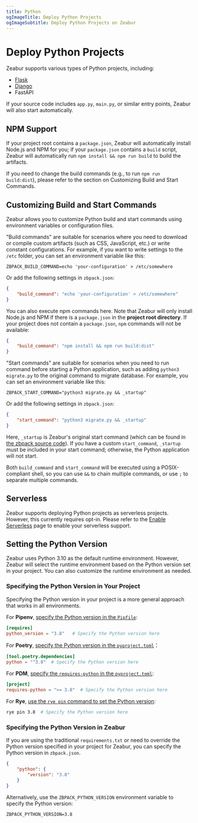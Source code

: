 ```yaml
---
title: Python
ogImageTitle: Deploy Python Projects
ogImageSubtitle: Deploy Python Projects on Zeabur
---
```


# Deploy Python Projects

Zeabur supports various types of Python projects, including:

- [Flask](./python/flask)
- [Django](./python/django)
- FastAPI

If your source code includes `app.py`, `main.py`, or similar entry points, Zeabur will also start automatically.

## NPM Support

If your project root contains a `package.json`, Zeabur will automatically install Node.js and NPM for you; if your `package.json` contains a `build` script, Zeabur will automatically run `npm install && npm run build` to build the artifacts.

If you need to change the build commands (e.g., to run `npm run build:dist`), please refer to the section on Customizing Build and Start Commands.

## Customizing Build and Start Commands

Zeabur allows you to customize Python build and start commands using environment variables or configuration files.

"Build commands" are suitable for scenarios where you need to download or compile custom artifacts (such as CSS, JavaScript, etc.) or write constant configurations. For example, if you want to write settings to the `/etc` folder, you can set an environment variable like this:

```env
ZBPACK_BUILD_COMMAND=echo 'your-configuration' > /etc/somewhere
```

Or add the following settings in `zbpack.json`:

```json
{
    "build_command": "echo 'your-configuration' > /etc/somewhere"
}
```

You can also execute npm commands here. Note that Zeabur will only install Node.js and NPM if there is a `package.json` in the **project root directory**. If your project does not contain a `package.json`, `npm` commands will not be available:

```json
{
    "build_command": "npm install && npm run build:dist"
}
```

"Start commands" are suitable for scenarios when you need to run command before starting a Python application, such as adding `python3 migrate.py` to the original command to migrate database. For example, you can set an environment variable like this:

```env
ZBPACK_START_COMMAND="python3 migrate.py && _startup"
```

Or add the following settings in `zbpack.json`:

```json
{
    "start_command": "python3 migrate.py && _startup"
}
```

Here, `_startup` is Zeabur's original start command (which can be found in [the zbpack source code](https://github.com/zeabur/zbpack/tree/main/internal/python)). If you have a custom `start_command`, `_startup` must be included in your start command; otherwise, the Python application will not start.

Both `build_command` and `start_command` will be executed using a POSIX-compliant shell, so you can use `&&` to chain multiple commands, or use `;` to separate multiple commands.

## Serverless

Zeabur supports deploying Python projects as serverless projects. However, this currently requires opt-in.
Please refer to the [Enable Serverless](/deploy/serverless) page to enable your serverless support.

## Setting the Python Version

Zeabur uses Python 3.10 as the default runtime environment. However, Zeabur will select the runtime environment based on the Python version set in your project. You can also customize the runtime environment as needed.

### Specifying the Python Version in Your Project

Specifying the Python version in your project is a more general approach that works in all environments.

For **Pipenv**, [specify the Python version in the `Pipfile`](https://pipenv.pypa.io/zh-cn/stable/basics.html#specifying-versions-of-python):

```toml
[requires]
python_version = "3.8"   # Specify the Python version here
```

For **Poetry**, [specify the Python version in the `pyproject.toml`](https://python-poetry.org/docs/basic-usage#setting-a-python-version)：

```toml
[tool.poetry.dependencies]
python = "^3.8"  # Specify the Python version here
```

For **PDM**, [specify the `requires-python` in the `pyproject.toml`](https://packaging.python.org/en/latest/guides/writing-pyproject-toml/#python-requires):

```toml
[project]
requires-python = ">= 3.8"  # Specify the Python version here
```

For **Rye**, [use the `rye pin` command to set the Python version](https://rye.astral.sh/guide/commands/pin/):

```bash
rye pin 3.8  # Specify the Python version here
```

### Specifying the Python Version in Zeabur

If you are using the traditional `requirements.txt` or need to override the Python version specified in your project for Zeabur, you can specify the Python version in `zbpack.json`.

```json
{
    "python": {
        "version": "3.8"
    }
}
```

Alternatively, use the `ZBPACK_PYTHON_VERSION` environment variable to specify the Python version:

```env
ZBPACK_PYTHON_VERSION=3.8
```
